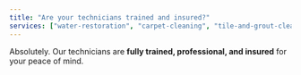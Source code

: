 ```yaml
---
title: "Are your technicians trained and insured?"
services: ["water-restoration", "carpet-cleaning", "tile-and-grout-cleaning", "apostery-cleaning", "air-duct-cleaning"]
---
```


Absolutely. Our technicians are **fully trained, professional, and insured** for your peace of mind.
